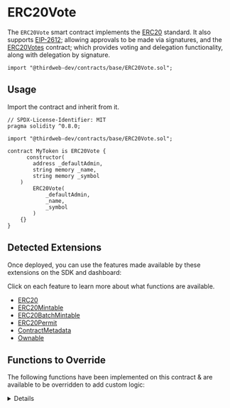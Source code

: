 
# ERC20Vote

The `ERC20Vote` smart contract implements the [ERC20](https://eips.ethereum.org/EIPS/eip-20) standard.
It also supports [EIP-2612](https://eips.ethereum.org/EIPS/eip-2612); allowing approvals to be made via signatures, and the
[ERC20Votes](https://github.com/OpenZeppelin/openzeppelin-contracts/blob/master/contracts/token/ERC20/extensions/ERC20Votes.sol) contract;
which provides voting and delegation functionality, along with delegation by signature.

```solidity
import "@thirdweb-dev/contracts/base/ERC20Vote.sol";
```

<GithubButtonLink
  href="https://github.com/thirdweb-dev/contracts/blob/main/contracts/base/ERC20Vote.sol"
/>



## Usage

Import the contract and inherit from it.

```solidity
// SPDX-License-Identifier: MIT
pragma solidity ^0.8.0;

import "@thirdweb-dev/contracts/base/ERC20Vote.sol";

contract MyToken is ERC20Vote {
	  constructor(
        address _defaultAdmin,
        string memory _name,
        string memory _symbol
    )
        ERC20Vote(
            _defaultAdmin,
            _name,
            _symbol
        )
    {}
}
```


## Detected Extensions

Once deployed, you can use the features made available by these extensions on the SDK and dashboard:

Click on each feature to learn more about what functions are available.

- [ERC20](/solidity/extensions/erc20)
- [ERC20Mintable](/solidity/extensions/erc20mintable)
- [ERC20BatchMintable](/solidity/extensions/erc20batchmintable)
- [ERC20Permit](/solidity/extensions/erc20permit)
- [ContractMetadata](/solidity/extensions/contractmetadata)
- [Ownable](/solidity/extensions/ownable)



## Functions to Override

The following functions have been implemented on this contract & are available to be overridden to add custom logic:

<Details id="mintTo" summary="mintTo">
```solidity
    /**
     *  @notice          Lets an authorized address mint tokens to a recipient.
     *  @dev             The logic in the `_canMint` function determines whether the caller is authorized to mint tokens.
     *
     *  @param _to       The recipient of the tokens to mint.
     *  @param _amount   Quantity of tokens to mint.
     */
    function mintTo(address _to, uint256 _amount) public virtual {
        require(_canMint(), "Not authorized to mint.");
        require(_amount != 0, "Minting zero tokens.");

        _mint(_to, _amount);
    }
```
</Details>

<Details id="burn" summary="burn">
```solidity
    /**
     *  @notice          Lets an owner a given amount of their tokens.
     *  @dev             Caller should own the `_amount` of tokens.
     *
     *  @param _amount   The number of tokens to burn.
     */
    function burn(uint256 _amount) external virtual {
        require(balanceOf(_msgSender()) >= _amount, "not enough balance");
        _burn(msg.sender, _amount);
    }
```
</Details>
